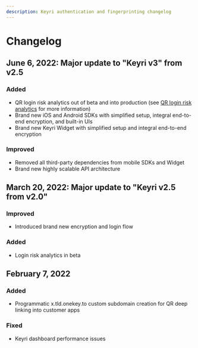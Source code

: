 ```yaml
---
description: Keyri authentication and fingerprinting changelog
---
```


# Changelog

## June 6, 2022: Major update to "Keyri v3" from v2.5

### Added

- QR login risk analytics out of beta and into production (see [QR login risk analytics](/authentication/qr-authentication/keyri-qr-auth-features/risk-analytics) for more information)
- Brand new iOS and Android SDKs with simplified setup, integral end-to-end encryption, and built-in UIs
- Brand new Keyri Widget with simplified setup and integral end-to-end encryption

### Improved

- Removed all third-party dependencies from mobile SDKs and Widget
- Brand new highly scalable API architecture

## March 20, 2022: Major update to "Keyri v2.5 from v2.0"

### Improved

- Introduced brand new encryption and login flow

### Added

- Login risk analytics in beta

## February 7, 2022

### Added

- Programmatic x.tld.onekey.to custom subdomain creation for QR deep linking into customer apps

### Fixed

- Keyri dashboard performance issues
